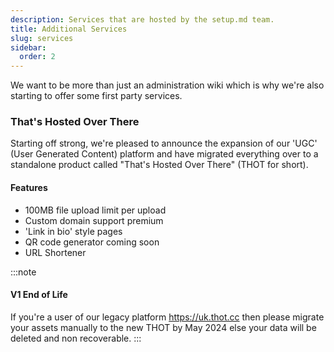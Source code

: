 ```yaml
---
description: Services that are hosted by the setup.md team.
title: Additional Services
slug: services
sidebar:
  order: 2
---
```



We want to be more than just an administration wiki which is why we're also starting to offer some first party services. 

### That's Hosted Over There

Starting off strong, we're pleased to announce the expansion of our 'UGC' (User Generated Content) platform and have migrated everything over to a standalone product called "That's Hosted Over There" (THOT for short).

#### Features

<ul class="pl-5 list-disc">
    <li>100MB file upload limit per upload</li>
    <li>Custom domain support <MainStatusPill info>premium</MainStatusPill></li>
    <li>'Link in bio' style pages</li>
    <li>QR code generator <MainStatusPill warning>coming soon</MainStatusPill></li>
    <li>URL Shortener</li>
</ul>

:::note

#### V1 End of Life

If you're a user of our legacy platform https://uk.thot.cc then please migrate your assets manually to the new THOT by May 2024 else your data will be deleted and non recoverable.
:::

<CardGrid>
  <LinkCard title="Dashboard" href="https://thot.cc/dashboard" />
  <LinkCard title="Community Libraries" href="https://github.com/setupmd/thot" />
</CardGrid>
